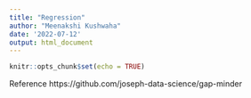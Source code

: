 ```yaml
---
title: "Regression"
author: "Meenakshi Kushwaha"
date: '2022-07-12'
output: html_document
---
```


```r
knitr::opts_chunk$set(echo = TRUE)
```

Reference
https://github.com/joseph-data-science/gap-minder